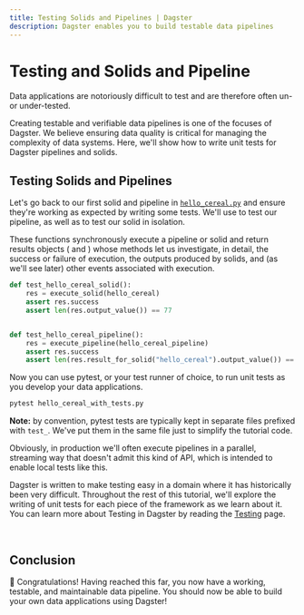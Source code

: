 ```yaml
---
title: Testing Solids and Pipelines | Dagster
description: Dagster enables you to build testable data pipelines
---
```


# Testing and Solids and Pipeline

<CodeReferenceLink filePath="examples/docs_snippets/docs_snippets/intro_tutorial/basics/e04_quality/" />

Data applications are notoriously difficult to test and are therefore often un- or under-tested.

Creating testable and verifiable data pipelines is one of the focuses of Dagster. We believe ensuring data quality is critical for managing the complexity of data systems. Here, we'll show how to write unit tests for Dagster pipelines and solids.

## Testing Solids and Pipelines

Let's go back to our first solid and pipeline in [`hello_cereal.py`](/tutorial/intro-tutorial/single-solid-pipeline#executing-our-first-pipeline) and ensure they're working as expected by writing some tests. We'll use <PyObject module="dagster" object="execute_pipeline" displayText="execute_pipeline()" /> to test our pipeline, as well as <PyObject module="dagster" object="execute_solid" displayText="execute_solid()" /> to test our solid in isolation.

These functions synchronously execute a pipeline or solid and return results objects (<PyObject
module="dagster" object="SolidExecutionResult" /> and <PyObject module="dagster"
object="PipelineExecutionResult" />) whose methods let us investigate, in detail, the success or failure of execution, the outputs produced by solids, and (as we'll see later) other events associated with execution.

```python file=/intro_tutorial/basics/e04_quality/hello_cereal_with_tests.py startafter=start_hello_cereal_with_tests_marker_0 endbefore=end_hello_cereal_with_tests_marker_0
def test_hello_cereal_solid():
    res = execute_solid(hello_cereal)
    assert res.success
    assert len(res.output_value()) == 77


def test_hello_cereal_pipeline():
    res = execute_pipeline(hello_cereal_pipeline)
    assert res.success
    assert len(res.result_for_solid("hello_cereal").output_value()) == 77
```

Now you can use pytest, or your test runner of choice, to run unit tests as you develop your data applications.

```bash
pytest hello_cereal_with_tests.py
```

**Note:** by convention, pytest tests are typically kept in separate files prefixed with `test_`. We've put them in the same file just to simplify the tutorial code.

Obviously, in production we'll often execute pipelines in a parallel, streaming way that doesn't admit this kind of API, which is intended to enable local tests like this.

Dagster is written to make testing easy in a domain where it has historically been very difficult. Throughout the rest of this tutorial, we'll explore the writing of unit tests for each piece of the framework as we learn about it. You can learn more about Testing in Dagster by reading the [Testing](/concepts/testing) page.

<br />

## Conclusion

🎉 Congratulations! Having reached this far, you now have a working, testable, and maintainable data pipeline. You should now be able to build your own data applications using Dagster!

<br />
